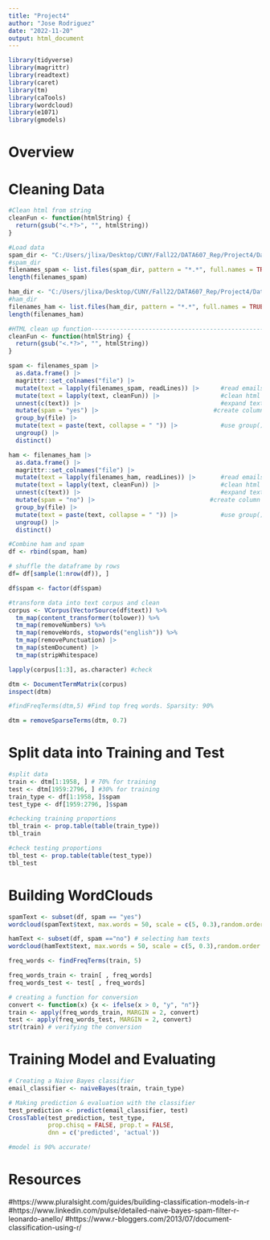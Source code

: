 ```yaml
---
title: "Project4"
author: "Jose Rodriguez"
date: "2022-11-20"
output: html_document
---
```


```r
library(tidyverse)
library(magrittr)
library(readtext)
library(caret)
library(tm)
library(caTools)
library(wordcloud)
library(e1071)
library(gmodels)
```

# Overview


# Cleaning Data
```r
#Clean html from string
cleanFun <- function(htmlString) {
  return(gsub("<.*?>", "", htmlString))
}

#Load data
spam_dir <- "C:/Users/jlixa/Desktop/CUNY/Fall22/DATA607_Rep/Project4/Data/spam_2"
#spam_dir
filenames_spam <- list.files(spam_dir, pattern = "*.*", full.names = TRUE)
length(filenames_spam)

ham_dir <- "C:/Users/jlixa/Desktop/CUNY/Fall22/DATA607_Rep/Project4/Data/easy_ham_2"
#ham_dir
filenames_ham <- list.files(ham_dir, pattern = "*.*", full.names = TRUE)
length(filenames_ham)

#HTML clean up function---------------------------------------------------------
cleanFun <- function(htmlString) {
  return(gsub("<.*?>", "", htmlString))
}
```


```r
spam <- filenames_spam |>
  as.data.frame() |>
  magrittr::set_colnames("file") |>
  mutate(text = lapply(filenames_spam, readLines)) |>      #read emails
  mutate(text = lapply(text, cleanFun)) |>                 #clean html tags
  unnest(c(text)) |>                                       #expand text by line
  mutate(spam = "yes") |>                                #create column labeling as spam
  group_by(file) |>                                        
  mutate(text = paste(text, collapse = " ")) |>            #use group() and paste() to combine strings         
  ungroup() |>
  distinct()

ham <- filenames_ham |>
  as.data.frame() |>
  magrittr::set_colnames("file") |>
  mutate(text = lapply(filenames_ham, readLines)) |>       #read emails
  mutate(text = lapply(text, cleanFun)) |>                 #clean html tags
  unnest(c(text)) |>                                       #expand text by line
  mutate(spam = "no") |>                                #create column labeling as spam
  group_by(file) |>                                        
  mutate(text = paste(text, collapse = " ")) |>            #use group() and paste() to combine strings         
  ungroup() |>
  distinct()

#Combine ham and spam
df <- rbind(spam, ham)

# shuffle the dataframe by rows
df= df[sample(1:nrow(df)), ]

df$spam <- factor(df$spam)

#transform data into text corpus and clean
corpus <- VCorpus(VectorSource(df$text)) %>%
  tm_map(content_transformer(tolower)) %>%
  tm_map(removeNumbers) %>%
  tm_map(removeWords, stopwords("english")) %>%
  tm_map(removePunctuation) |>
  tm_map(stemDocument) |>
  tm_map(stripWhitespace)

lapply(corpus[1:3], as.character) #check
```

```r
dtm <- DocumentTermMatrix(corpus)
inspect(dtm)

#findFreqTerms(dtm,5) #Find top freq words. Sparsity: 90%

dtm = removeSparseTerms(dtm, 0.7)
```

# Split data into Training and Test
```r
#split data
train <- dtm[1:1958, ] # 70% for training
test <- dtm[1959:2796, ] #30% for training
train_type <- df[1:1958, ]$spam
test_type <- df[1959:2796, ]$spam

#checking training proportions
tbl_train <- prop.table(table(train_type))
tbl_train

#check testing proportions
tbl_test <- prop.table(table(test_type))
tbl_test
```

# Building WordClouds
```r
spamText <- subset(df, spam == "yes") 
wordcloud(spamText$text, max.words = 50, scale = c(5, 0.3),random.order = FALSE, rot.per = 0.15, colors = brewer.pal(8, "Dark2") )

hamText <- subset(df, spam =="no") # selecting ham texts
wordcloud(hamText$text, max.words = 50, scale = c(5, 0.3),random.order = FALSE, rot.per = 0.15, colors = brewer.pal(8, "Dark2"))

freq_words <- findFreqTerms(train, 5) 

freq_words_train <- train[ , freq_words]
freq_words_test <- test[ , freq_words]

# creating a function for conversion
convert <- function(x) {x <- ifelse(x > 0, "y", "n")} 
train <- apply(freq_words_train, MARGIN = 2, convert)
test <- apply(freq_words_test, MARGIN = 2, convert)
str(train) # verifying the conversion

```

# Training Model and Evaluating
```r
# Creating a Naive Bayes classifier
email_classifier <- naiveBayes(train, train_type)

# Making prediction & evaluation with the classifier
test_prediction <- predict(email_classifier, test)
CrossTable(test_prediction, test_type, 
           prop.chisq = FALSE, prop.t = FALSE,
           dnn = c('predicted', 'actual'))

#model is 90% accurate!
```

# Resources
#https://www.pluralsight.com/guides/building-classification-models-in-r
#https://www.linkedin.com/pulse/detailed-naive-bayes-spam-filter-r-leonardo-anello/
#https://www.r-bloggers.com/2013/07/document-classification-using-r/